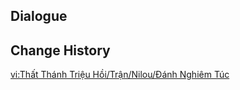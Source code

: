 {{Genius Invokation TCG Stage
|title        = Nilou: Serious
|type         = Serious Showdown
|group        = Invitation Board
|character    = Nilou
|requirement  = 7
|introduction = "Not bad at all! Looks like I can't afford to get careless..."<br>{{Color|bp|Special Rule: "Nilou" starts with the Talent Card "The Starry Skies Their Flowers Rain" equipped.}}
|objective_1  = Achieve victory
|reward_1     = Lucky Coin*1000
|lineup       = Nilou;Yaoyao;Candace
|action       = The Starry Skies Their Flowers Rain;The Starry Skies Their Flowers Rain;Heart of Depth;Heart of Depth;Elemental Resonance: Woven Waters;Elemental Resonance: Woven Waters;Elemental Resonance: Soothing Water;Elemental Resonance: Soothing Water;Ocean-Hued Clam;Ocean-Hued Clam;Tenacity of the Millelith;Tenacity of the Millelith;Golden House;Golden House;Yayoi Nanatsuki;Yayoi Nanatsuki;Lyresong;Lyresong;Mushroom Pizza;Mushroom Pizza;Mondstadt Hash Brown;Mondstadt Hash Brown;Lotus Flower Crisp;Lotus Flower Crisp;Gandharva Ville;Gandharva Ville;Strategize;Strategize;The Bestest Travel Companion!;The Bestest Travel Companion!
}}

==Dialogue==
{{Transclude|Genius Invokation TCG/Stage/Nilou|Serious Showdown}}

==Change History==
{{Change History|4.2}}

[[vi:Thất Thánh Triệu Hồi/Trận/Nilou/Đánh Nghiêm Túc]]
